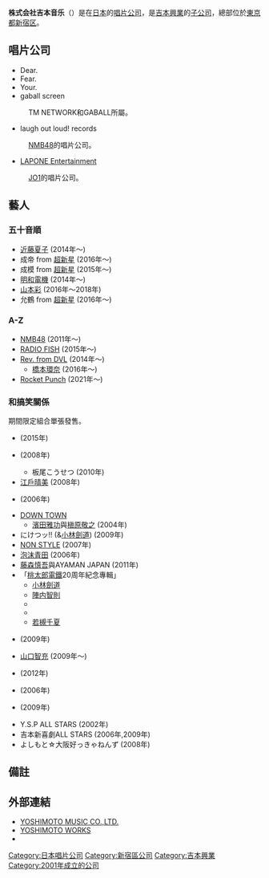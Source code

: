 {{unreferenced|time=2013-04-17T07:41:34+00:00}}
{{Infobox Company 
| company_name = YOSHIMOTO R and C<br/><small>{{lang|ja|株式会社よしもとアール・アンド・シー}}</small>
| company_name_en = YOSHIMOTO R and C Co., Ltd.
| company_logo = 
| company_type = [[私人公司|私人公司]]
| company_slogan = 
| market_information = 
| foundation = 2001年5月24日
| location = [[東京都|東京都]][[新宿区|新宿区]][[新宿|新宿]]五丁目18番21号 
| zip_code = [[〒|〒]]160-0022
| telephone_no = 
| key_people = [[橋爪健康|橋爪健康]]（董事長）
| industry = 音樂・影像軟件制作發售
| products = 
| capital = 73億0,192万2千[[日圓|日圓]]（2008年3月期）
| revenue = 
| operating_income = 
| profit = 
| market_value = 
| num_employees = 251名（所屬藝人除外）
| P/E ratio = 
| earnings per share = 
| Net asset value = 
| accounting_period = 3月31日
| parent = [[吉本興業|吉本興業]] 100%
| divisions = 
| subsid = 
| homepage = http://www.randc.jp/
| footnotes = 
| width = 
}}

'''株式会社吉本音乐'''（{{lang|en|'''YOSHIMOTO MUSIC CO., LTD.'''}}）是在[[日本|日本]]的[[唱片公司|唱片公司]]，是[[吉本興業|吉本興業]]的[[子公司|子公司]]，總部位於[[東京都|東京都]][[新宿区|新宿区]]。

== 唱片公司 ==
*Dear.
*Fear.
*Your.
*gaball screen
:TM NETWORK和GABALL所屬。
*laugh out loud! records 
:[[NMB48|NMB48]]的唱片公司。
*[[LAPONE娛樂|LAPONE Entertainment]]
:[[JO1|JO1]]的唱片公司。

== 藝人 ==
=== 五十音順 ===
* [[近藤夏子|近藤夏子]] (2014年〜)
* 成帝 from [[超新星_(韓國組合)|超新星]] (2016年〜)
* 成模 from [[超新星_(韓國組合)|超新星]] (2015年〜)
* [[明和電機|明和電機]] (2014年〜)
* [[山本彩|山本彩]] (2016年〜2018年)
* 允鶴 from [[超新星_(韓國組合)|超新星]] (2016年〜)

=== A-Z ===
* [[NMB48|NMB48]] (2011年〜)
* [[RADIO_FISH|RADIO FISH]] (2015年～)
* [[Rev._from_DVL|Rev. from DVL]] (2014年〜)
** [[橋本環奈|橋本環奈]] (2016年〜)
* [[Rocket_Punch|Rocket Punch]] (2021年〜)

=== 和搞笑關係 ===
期間限定組合單張發售。
* {{link-ja|秋山龍次|秋山竜次}} (2015年)
* {{link-ja|板尾創路|板尾創路}} (2008年)
** 板尾こうせつ (2010年)
* [[江戶晴美|江戶晴美]] (2008年)
* {{link-ja|大島美幸|大島美幸}} (2006年)
* [[DOWN_TOWN|DOWN TOWN]]
** [[濱田雅功|濱田雅功]]與[[槇原敬之|槇原敬之]] (2004年)
* にけつッ!! ({{link-ja|千原第|千原ジュニア}}&[[小林劍道|小林劍道]]) (2009年)
* [[NON_STYLE|NON STYLE]] (2007年)
* [[青田典子|泡沫青田]] (2006年)
* [[藤森慎吾|藤森慎吾]]與AYAMAN JAPAN (2011年)
* 「[[桃太郎電鐵系列|桃太郎電鐵]]20周年紀念專輯」
** [[小林劍道|小林劍道]]
** [[陣内智則|陣内智則]]
** {{link-ja|小哲and小智|テツandトモ}}
** {{link-ja|安田大馬戲團|安田大サーカス}}
** [[若槻千夏|若槻千夏]]
* {{link-ja|森三中|森三中}} (2009年)
* [[山口智充|山口智充]] (2009年〜)
* {{link-ja|山田花子|山田花子 (タレント)}} (2012年)
* {{link-ja|Razor Ramon HG|レイザーラモンHG}} (2006年)
* {{link-ja|紫SHIKIBU|紫SHIKIBU (吉本興業所属)}} (2009年)
* Y.S.P ALL STARS (2002年)
* 吉本新喜劇ALL STARS (2006年,2009年)
* よしもと☆大阪好っきゃねんず (2008年)

== 備註 ==
{{Reflist}}

== 外部連結 ==
*[http://www.randc.jp/ YOSHIMOTO MUSIC CO.,LTD.] {{Wayback|url=http://www.randc.jp/ |date=20210126052655 }}
*[https://web.archive.org/web/20030608071237/http://www.fandango.co.jp/yw/top.html YOSHIMOTO WORKS]
*{{Twitter|yoshimoto_me}}

{{日本唱片協會}}
{{DEFAULTSORT:Lough out loud records}}
[[Category:日本唱片公司|Category:日本唱片公司]]
[[Category:新宿區公司|Category:新宿區公司]]
[[Category:吉本興業|Category:吉本興業]]
[[Category:2001年成立的公司|Category:2001年成立的公司]]